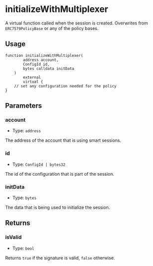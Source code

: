 # initializeWithMultiplexer

A virtual function called when the session is created. Overwrites from `ERC7579PolicyBase` or any of the policy bases.

## Usage

```solidity copy
function initializeWithMultiplexer(
        address account,
        ConfigId id,
        bytes calldata initData
    )
        external
        virtual {
    // set any configuration needed for the policy
}
```

## Parameters

### account

- Type: `address`

The address of the account that is using smart sessions.

### id

- Type: `ConfigId | bytes32`

The id of the configuration that is part of the session.

### initData

- Type: `bytes`

The data that is being used to initialize the session.

## Returns

### isValid

- Type: `bool`

Returns `true` if the signature is valid, `false` otherwise.
